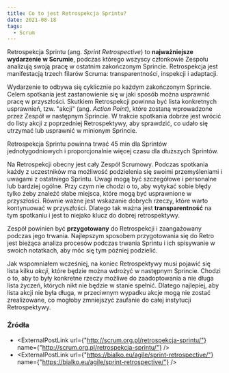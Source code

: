 ```yaml
---
title: Co to jest Retrospekcja Sprintu?
date: 2021-08-18
tags:
  - Scrum
---
```



Retrospekcja Sprintu (ang. *Sprint Retrospective*) to **najważniejsze wydarzenie w Scrumie**, podczas którego wszyscy członkowie Zespołu analizują swoją pracę w ostatnim zakończonym Sprincie.
Retrospekcja jest manifestacją <TLink href="/blog/trzy-filary-scruma">trzech filarów Scruma</TLink>: transparentności, inspekcji i adaptacji.

Wydarzenie to odbywa się cyklicznie po każdym zakończonym Sprincie.
Celem spotkania jest zastanowienie się w jaki sposób można usprawnić pracę w przyszłości.
Skutkiem Retrospekcji powinna być lista konkretnych usprawnień, tzw. "akcji" (ang. *Action Point*), które zostaną wprowadzone przez Zespół w następnym Sprincie.
W trakcie spotkania dobrze jest wrócić do listy akcji z poprzedniej Retrospektywy, aby sprawdzić, co udało się utrzymać lub usprawnić w minionym Sprincie.

Retrospekcja Sprintu powinna trwać 45 min dla Sprintów jednotygodniowych i proporcjonalnie więcej czasu dla dłuższych Sprintów.

Na Retrospekcji obecny jest cały Zespół Scrumowy.
Podczas spotkania każdy z uczestników ma możliwość podzielenia się swoimi przemyśleniami i uwagami z ostatniego Sprintu.
Uwagi mogą być szczegółowe i personalne lub bardziej ogólne.
Przy czym nie chodzi o to, aby wytykać sobie błędy tylko żeby znaleźć słabe miejsca, które mogą być usprawnione w przyszłości.
Równie ważne jest wskazanie dobrych rzeczy, które warto kontynuować w przyszłości.
Dlatego tak ważna jest **transparentność** na tym spotkaniu i jest to niejako klucz do dobrej retrospektywy.

Zespół powinien być **przygotowany** do Retrospekcji i <TLink href="/blog/wartosci-w-scrumie">zaangażowany</TLink> podczas jego trwania.
Najlepszym sposobem przygotowania się do Retro jest bieżąca analiza procesów podczas trwania Sprintu i ich spisywanie w swoich notatkach, aby móc się tym później podzielić.

Jak wspomniałem wcześniej, na koniec Retrospektywy musi pojawić się lista kilku *akcji*, które będzie można wdrożyć w następnym Sprincie.
Chodzi o to, aby to były konkretne rzeczy możliwe do zaadoptowania a nie długa lista życzeń, których nikt nie będzie w stanie spełnić.
Dlatego najlepiej, aby lista akcji nie była długa, w przeciwnym wypadku akcje mogą nie zostać zrealizowane, co mogłoby zmniejszyć zaufanie do całej instytucji Retrospektywy.

### Źródła

- <ExternalPostLink url={"http://scrum.org.pl/retrospekcja-sprintu/"} name={"http://scrum.org.pl/retrospekcja-sprintu/"} />
- <ExternalPostLink url={"https://bialko.eu/agile/sprint-retrospective/"} name={"https://bialko.eu/agile/sprint-retrospective/"} />

